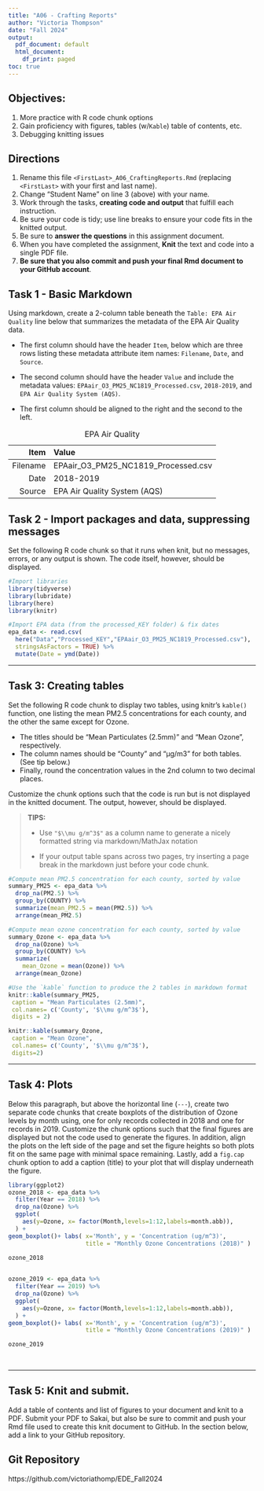 ```yaml
---
title: "A06 - Crafting Reports"
author: "Victoria Thompson"
date: "Fall 2024"
output:
  pdf_document: default
  html_document:
    df_print: paged
toc: true
---
```


\listoffigures 

## Objectives:

1.  More practice with R code chunk options
2.  Gain proficiency with figures, tables (w/`Kable`) table of contents, etc.
3.  Debugging knitting issues

## Directions

1.  Rename this file `<FirstLast>_A06_CraftingReports.Rmd` (replacing `<FirstLast>` with your first and last name).
2.  Change "Student Name" on line 3 (above) with your name.
3.  Work through the tasks, **creating code and output** that fulfill each instruction.
4.  Be sure your code is tidy; use line breaks to ensure your code fits in the knitted output.
5.  Be sure to **answer the questions** in this assignment document.
6.  When you have completed the assignment, **Knit** the text and code into a single PDF file.
7.  **Be sure that you also commit and push your final Rmd document to your GitHub account**.

## Task 1 - Basic Markdown

Using markdown, create a 2-column table beneath the `Table: EPA Air Quality` line below that summarizes the metadata of the EPA Air Quality data.

- The first column should have the header `Item`, below which are three rows listing these metadata attribute item names: `Filename`, `Date`, and `Source`.

- The second column should have the header `Value` and include the metadata values: `EPAair_O3_PM25_NC1819_Processed.csv`, `2018-2019`, and `EPA Air Quality System (AQS)`.

- The first column should be aligned to the right and the second to the left.

Table: EPA Air Quality

| Item | Value |
|-------:|:------|
| Filename | EPAair_O3_PM25_NC1819_Processed.csv | 
| Date | 2018-2019 | 
| Source | EPA Air Quality System (AQS) |

  
## Task 2 - Import packages and data, suppressing messages

Set the following R code chunk so that it runs when knit, but no messages, errors, or any output is shown. The code itself, however, should be displayed.

```r
#Import libraries
library(tidyverse)
library(lubridate)
library(here)
library(knitr)

#Import EPA data (from the processed_KEY folder) & fix dates
epa_data <- read.csv(
  here("Data","Processed_KEY","EPAair_O3_PM25_NC1819_Processed.csv"),
  stringsAsFactors = TRUE) %>% 
  mutate(Date = ymd(Date))

```

---

## Task 3: Creating tables

Set the following R code chunk to display two tables, using knitr's `kable()` function, one listing the mean PM2.5 concentrations for each county, and the other the same except for Ozone. 

-   The titles should be "Mean Particulates (2.5mm)" and "Mean Ozone", respectively. 
-   The column names should be "County" and "µg/m3" for both tables. (See tip below.)
-   Finally, round the concentration values in the 2nd column to two decimal places.

Customize the chunk options such that the code is run but is not displayed in the knitted document. The output, however, should be displayed.

> **TIPS:**
>
> -   Use `"$\\mu g/m^3$"` as a column name to generate a nicely formatted string via markdown/MathJax notation
>
> -   If your output table spans across two pages, try inserting a page break in the markdown just before your code chunk.

```r
#Compute mean PM2.5 concentration for each county, sorted by value
summary_PM25 <- epa_data %>% 
  drop_na(PM2.5) %>% 
  group_by(COUNTY) %>% 
  summarize(mean_PM2.5 = mean(PM2.5)) %>% 
  arrange(mean_PM2.5)

#Compute mean ozone concentration for each county, sorted by value
summary_Ozone <- epa_data %>% 
  drop_na(Ozone) %>% 
  group_by(COUNTY) %>% 
  summarize(
    mean_Ozone = mean(Ozone)) %>% 
  arrange(mean_Ozone)
```


```r
#Use the `kable` function to produce the 2 tables in markdown format
knitr::kable(summary_PM25,
 caption = "Mean Particulates (2.5mm)",
 col.names= c('County', '$\\mu g/m^3$'),
 digits = 2)

knitr::kable(summary_Ozone, 
 caption = "Mean Ozone",
 col.names= c('County', '$\\mu g/m^3$'),
 digits=2)

```

---

## Task 4: Plots

Below this paragraph, but above the horizontal line (`---`), create two separate code chunks that create boxplots of the distribution of Ozone levels by month using, one for only records collected in 2018 and one for records in 2019. Customize the chunk options such that the final figures are displayed but not the code used to generate the figures. In addition, align the plots on the left side of the page and set the figure heights so both plots fit on the same page with minimal space remaining. Lastly, add a `fig.cap` chunk option to add a caption (title) to your plot that will display underneath the figure.

```r

library(ggplot2)
ozone_2018 <- epa_data %>% 
  filter(Year == 2018) %>% 
  drop_na(Ozone) %>% 
  ggplot(
    aes(y=Ozone, x= factor(Month,levels=1:12,labels=month.abb)),
  ) +
geom_boxplot()+ labs( x='Month', y = 'Concentration (ug/m^3)', 
                      title = "Monthly Ozone Concentrations (2018)" )

ozone_2018
  
```

```r

ozone_2019 <- epa_data %>% 
  filter(Year == 2019) %>% 
  drop_na(Ozone) %>% 
  ggplot(
    aes(y=Ozone, x= factor(Month,levels=1:12,labels=month.abb)),
  ) +
geom_boxplot()+ labs( x='Month', y = 'Concentration (ug/m^3)', 
                      title = "Monthly Ozone Concentrations (2019)" )

ozone_2019
  
  
```
---

\newpage

## Task 5: Knit and submit.

Add a table of contents and list of figures to your document and knit to a PDF. Submit your PDF to Sakai, but also be sure to commit and push your Rmd file used to create this knit document to GitHub. In the section below, add a link to your GitHub repository.

## Git Repository

https://github.com/victoriathomp/EDE_Fall2024
